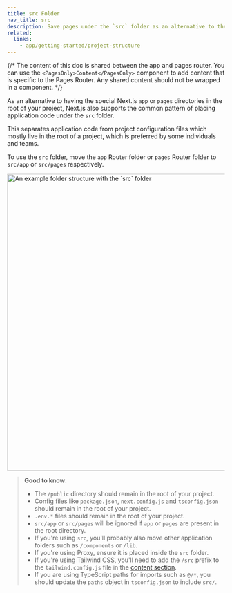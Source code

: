 ```yaml
---
title: src Folder
nav_title: src
description: Save pages under the `src` folder as an alternative to the root `pages` directory.
related:
  links:
    - app/getting-started/project-structure
---
```


{/* The content of this doc is shared between the app and pages router. You can use the `<PagesOnly>Content</PagesOnly>` component to add content that is specific to the Pages Router. Any shared content should not be wrapped in a component. */}

As an alternative to having the special Next.js `app` or `pages` directories in the root of your project, Next.js also supports the common pattern of placing application code under the `src` folder.

This separates application code from project configuration files which mostly live in the root of a project, which is preferred by some individuals and teams.

To use the `src` folder, move the `app` Router folder or `pages` Router folder to `src/app` or `src/pages` respectively.

<Image
  alt="An example folder structure with the `src` folder"
  srcLight="/docs/light/project-organization-src-directory.png"
  srcDark="/docs/dark/project-organization-src-directory.png"
  width="1600"
  height="687"
/>

> **Good to know**:
>
> - The `/public` directory should remain in the root of your project.
> - Config files like `package.json`, `next.config.js` and `tsconfig.json` should remain in the root of your project.
> - `.env.*` files should remain in the root of your project.
> - `src/app` or `src/pages` will be ignored if `app` or `pages` are present in the root directory.
> - If you're using `src`, you'll probably also move other application folders such as `/components` or `/lib`.
> - If you're using Proxy, ensure it is placed inside the `src` folder.
> - If you're using Tailwind CSS, you'll need to add the `/src` prefix to the `tailwind.config.js` file in the [content section](https://tailwindcss.com/docs/content-configuration).
> - If you are using TypeScript paths for imports such as `@/*`, you should update the `paths` object in `tsconfig.json` to include `src/`.
